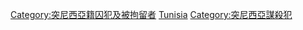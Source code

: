 {{CatRel|被突尼西亞判謀殺罪的人物}}
[[Category:突尼西亞籍囚犯及被拘留者|Category:突尼西亞籍囚犯及被拘留者]]
[[Category:被判謀殺罪的各國人|Tunisia]]
[[Category:突尼西亞謀殺犯|Category:突尼西亞謀殺犯]]